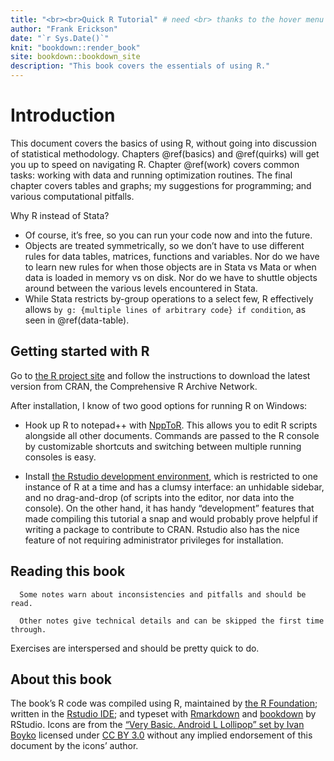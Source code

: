 ```yaml
--- 
title: "<br><br>Quick R Tutorial" # need <br> thanks to the hover menu
author: "Frank Erickson"
date: "`r Sys.Date()`"
knit: "bookdown::render_book"
site: bookdown::bookdown_site
description: "This book covers the essentials of using R."
---
```


# Introduction

This document covers the basics of using R, without going into discussion of statistical methodology. Chapters \@ref(basics) and \@ref(quirks) will get you up to speed on navigating R. Chapter \@ref(work) covers common tasks: working with data and running optimization routines. The final chapter covers tables and graphs; my suggestions for programming; and various computational pitfalls.

Why R instead of Stata? 

- Of course, it's free, so you can run your code now and into the future.
- Objects are treated symmetrically, so we don't have to use different rules for data tables, matrices, functions and variables. Nor do we have to learn new rules for when those objects are in Stata vs Mata or when data is loaded in memory vs on disk. Nor do we have to shuttle objects around between the various levels encountered in Stata.
- While Stata restricts by-group operations to a select few, R effectively allows `by g: {multiple lines of arbitrary code} if condition`, as seen in \@ref(data-table).

## Getting started with R

Go to [the R project site](https://www.r-project.org/) and follow the instructions to download the latest version from CRAN, the Comprehensive R Archive Network.

After installation, I know of two good options for running R on Windows:

- Hook up R to notepad++ with [NppToR](https://sourceforge.net/projects/npptor/). This allows you to edit R scripts alongside all other documents. Commands are passed to the R console by customizable shortcuts and switching between multiple running consoles is easy.

- Install [the Rstudio development environment](https://www.rstudio.com/), which is restricted to one instance of R at a time and has a clumsy interface: an unhidable sidebar, and no drag-and-drop (of scripts into the editor, nor data into the console). On the other hand, it has handy "development" features that made compiling this tutorial a snap and would probably prove helpful if writing a package to contribute to CRAN. Rstudio also has the nice feature of not requiring administrator privileges for installation.

## Reading this book

```block2
  Some notes warn about inconsistencies and pitfalls and should be read.
```


```block2
  Other notes give technical details and can be skipped the first time through.
```

Exercises are interspersed and should be pretty quick to do.

## About this book

The book's R code was compiled using R, maintained by [the R Foundation](https://www.r-project.org/); written in the [Rstudio IDE](https://www.rstudio.com/products/rstudio/); and typeset with [Rmarkdown](http://rmarkdown.rstudio.com/) and [bookdown](https://bookdown.org/) by RStudio. Icons are from the ["Very Basic. Android L Lollipop" set by Ivan Boyko](https://www.iconfinder.com/iconsets/very-basic-android-l-lollipop) licensed under [CC BY 3.0](https://creativecommons.org/licenses/by/3.0/) without any implied endorsement of this document by the icons' author.



